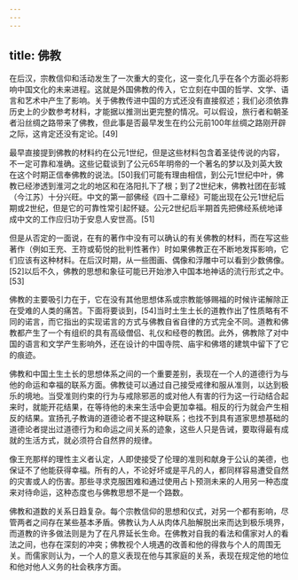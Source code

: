 ```yaml
---
---
---
```

title: 佛教
---



在后汉，宗教信仰和活动发生了一次重大的变化，这一变化几乎在各个方面必将影响中国文化的未来进程。这就是外国佛教的传入，它立刻在中国的哲学、文学、语言和艺术中产生了影响。关于佛教传进中国的方式还没有直接叙述；我们必须依靠历史上的少数参考材料，才能据以推测出更完整的情况。可以假设，旅行者和朝圣者沿丝绸之路带来了佛教，但此事是否最早发生在约公元前100年丝绸之路刚开辟之际，这肯定还没有定论。[49]

最早直接提到佛教的材料约在公元1世纪，但是这些材料包含着圣徒传说的内容，不一定可靠和准确。这些记载谈到了公元65年明帝的一个著名的梦以及刘英大致在这个时期正信奉佛教的说法。[50]我们可能有理由相信，到公元1世纪中叶，佛教已经渗透到淮河之北的地区和在洛阳扎下了根；到了2世纪末，佛教社团在彭城（今江苏）十分兴旺。中文的第一部佛经《四十二章经》可能出现在公元1世纪后期或2世纪，但是它的可靠性常引起怀疑。公元2世纪后半期首先把佛经系统地译成中文的工作应归功于安息人安世高。[51]

但是从否定的一面说，在有的著作中没有可以确认的有关佛教的材料，而在写这些著作（例如王充、王符或荀悦的批判性著作）时如果佛教正在不断地发挥影响，它们应该有这种材料。在后汉时期，从一些图画、偶像和浮雕中可以看到少数佛像。[52]以后不久，佛教的思想和象征可能已开始渗入中国本地神话的流行形式之中。[53]

佛教的主要吸引力在于，它在没有其他思想体系或宗教能够赐福的时候许诺解除正在受难的人类的痛苦。下面将要谈到，[54]当时土生土长的道教作出了性质略有不同的诺言，而它指出的实现诺言的方式与佛教自省自律的方式完全不同。道教和佛教都产生了一个有组织的具有高级僧侣、礼仪和经卷的教团。此外，佛教除了对中国的语言和文学产生影响外，还在设计的中国寺院、庙宇和佛塔的建筑中留下了它的痕迹。

佛教和中国土生土长的思想体系之间的一个重要差别，表现在一个人的道德行为与他的命运和幸福的联系方面。佛教徒可以通过自己接受戒律和服从准则，以达到极乐的境地。当受准则约束的行为与戒除邪恶的或对他人有害的行为这一行动结合起来时，就能开花结果，在等待他的未来生活中会更加幸福。相反的行为就会产生相反的结果。宣扬孔子教诲的道德论者不提这种联系；也找不到具有道家思想基础的道德论者提出过道德行为和命运之间关系的迹象，这些人只是告诫，要取得最有成就的生活方式，就必须符合自然界的规律。

像王充那样的理性主义者认定，人即使接受了伦理的准则和献身于公认的美德，也保证不了他能获得幸福。所有的人，不论好坏或是平凡的人，都同样容易遭受自然的灾害或人的伤害。那些寻求克服困难和通过使用占卜预测未来的人用另一种态度来对待命运，这种态度也与佛教思想不是一个路数。

佛教和道数的关系日趋复杂。每个宗教信仰的思想和仪式，对另一个都有影响，尽管两者之间存在某些基本矛盾。佛教认为人从肉体凡胎解脱出来而达到极乐境界，而道教的许多做法则是为了在凡界延长生命。在佛教对自我的看法和儒家对人的看法之间，也存在深刻的冲突；佛教视个人境遇的改善和他的得救与个人的周围无关。而儒家则认为，一个人的意义表现在他与其家庭的关系，表现在规定他的地位和他对他人义务的社会秩序方面。